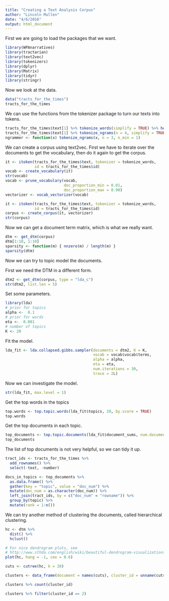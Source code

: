```yaml
---
title: "Creating a Text Analysis Corpus"
author: "Lincoln Mullen"
date: "4/6/2016"
output: html_document
---
```


First we are going to load the packages that we want.

```r
library(WPAnarratives)
library(tractarian)
library(text2vec)
library(tokenizers)
library(dplyr)
library(Matrix)
library(tidyr)
library(stringr)
```

Now we look at the data.

```r
data("tracts_for_the_times")
tracts_for_the_times
```

We can use the functions from the tokenizer package to turn our texts into tokens.

```r
tracts_for_the_times$text[1] %>% tokenize_words(simplify = TRUE) %>% head(20)
tracts_for_the_times$text[1] %>% tokenize_ngrams(n = 4, simplify = TRUE) %>% head(20)
ngrammer <- function(x) tokenize_ngrams(x, n = 3, n_min = 1)
```

We can create a corpus using text2vec. First we have to iterate over the documents to get the vocabulary, then do it again to get the corpus.

```r
it <- itoken(tracts_for_the_times$text, tokenizer = tokenize_words,
             id = tracts_for_the_times$id)
vocab <- create_vocabulary(it)
str(vocab)
vocab <- prune_vocabulary(vocab,
                          doc_proportion_min = 0.01,
                          doc_proportion_max = 0.90)
vectorizer <- vocab_vectorizer(vocab)
```

```r
it <- itoken(tracts_for_the_times$text, tokenizer = tokenize_words,
             id = tracts_for_the_times$id)
corpus <- create_corpus(it, vectorizer)
str(corpus)
```

Now we can get a document term matrix, which is what we really want.

```r
dtm <- get_dtm(corpus)
dtm[1:10, 1:10]
sparsity <- function(m) { nnzero(m) / length(m) }
sparsity(dtm)
```

Now we can try to topic model the documents.

First we need the DTM in a different form.

```r
dtm2 <- get_dtm(corpus, type = "lda_c")
str(dtm2, list.len = 5)
```

Set some parameters.

```r
library(lda)
# prior for topics
alpha <-  0.1
# prior for words
eta <-  0.001
# number of topics
K <- 20
```

Fit the model.

```r
lda_fit <- lda.collapsed.gibbs.sampler(documents = dtm2, K = K, 
                                       vocab = vocab$vocab$terms, 
                                       alpha = alpha, 
                                       eta = eta,
                                       num.iterations = 30, 
                                       trace = 2L)
```

Now we can investigate the model.

```r
str(lda_fit, max.level = 1)
```

Get the top words in the topics

```r
top.words <- top.topic.words(lda_fit$topics, 20, by.score = TRUE)
top.words 
```

Get the top documents in each topic.

```r
top_documents <- top.topic.documents(lda_fit$document_sums, num.documents = 20) 
top_documents
```

The list of top documents is not very helpful, so we can tidy it up.

```r
tract_ids <- tracts_for_the_times %>% 
  add_rownames() %>% 
  select(-text, -number)

docs_in_topics <- top_documents %>% 
  as.data.frame() %>% 
  gather(key = "topic", value = "doc_num") %>% 
  mutate(doc_num = as.character(doc_num)) %>% 
  left_join(tract_ids, by = c("doc_num" = "rowname")) %>% 
  group_by(topic) %>% 
  mutate(rank = 1:n())
```

We can try another method of clustering the documents, called hierarchical clustering.

```r
hc <- dtm %>% 
  dist() %>% 
  hclust()

# For nice dendrogram plots, see 
# http://www.sthda.com/english/wiki/beautiful-dendrogram-visualizations-in-r-5-must-known-methods-unsupervised-machine-learning
plot(hc, hang = -1, cex = 0.6)

cuts <- cutree(hc, k = 20)

clusters <- data_frame(document = names(cuts), cluster_id = unname(cuts))

clusters %>% count(cluster_id)

clusters %>% filter(cluster_id == 2)
```

